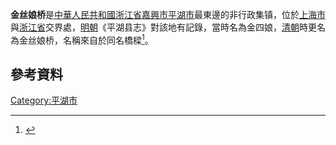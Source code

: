 '''金丝娘桥'''是[[中華人民共和國|中華人民共和國]][[浙江省|浙江省]][[嘉興市|嘉興市]][[平湖市|平湖市]]最東邊的非行政集镇，位於[[上海市|上海市]]與[[浙江省|浙江省]]交界處，[[明朝|明朝]]《平湖县志》對該地有記錄，當時名為金四娘，[[清朝|清朝]]時更名為金丝娘桥，名稱來自於同名橋樑<ref>{{cite news |title=金丝娘桥史话 |url=http://ph2009.zjol.com.cn/phnews/system/2015/03/01/019078371.shtml |publisher=嘉兴日报(平湖版)}}</ref>。

== 參考資料 ==
{{Reflist|2}}

[[Category:平湖市|Category:平湖市]]